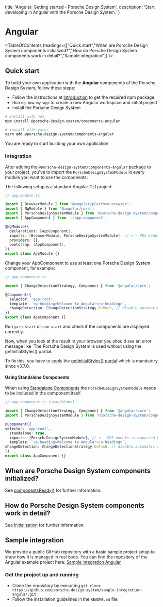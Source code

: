 
  title: 'Angular: Getting started - Porsche Design System',
  description: 'Start developing in Angular with the Porsche Design System.'
}

# Angular

<TableOfContents headings={["Quick start","When are Porsche Design System components initialized?","How do Porsche Design System components work in detail?","Sample integration"]} />

## Quick start

To build your own application with the **Angular** components of the Porsche Design System, follow these steps:

- Follow the instructions at [Introduction](/developing/introduction) to get the required npm package
- Run `ng new my-app` to create a new Angular workspace and initial project
- Install the Porsche Design System

```bash
# install with npm:
npm install @porsche-design-system/components-angular

# install with yarn:
yarn add @porsche-design-system/components-angular
```

You are ready to start building your own application.

### Integration

After adding the `@porsche-design-system/components-angular` package to your project, you've to import the
`PorscheDesignSystemModule` in every module you want to use the components.

The following setup is a standard Angular CLI project:

```ts
// app.module.ts

import { BrowserModule } from '@angular/platform-browser';
import { NgModule } from '@angular/core';
import { PorscheDesignSystemModule } from '@porsche-design-system/components-angular';
import { AppComponent } from './app.component';

@NgModule({
  declarations: [AppComponent],
  imports: [BrowserModule, PorscheDesignSystemModule], // <-- PDS module is imported here
  providers: [],
  bootstrap: [AppComponent],
})
export class AppModule {}
```

Change your AppComponent to use at least one Porsche Design System component, for example:

```ts
// app.component.ts

import { ChangeDetectionStrategy, Component } from '@angular/core';

@Component({
  selector: 'app-root',
  template: `<p-heading>Welcome to Angular</p-heading>`,
  changeDetection: ChangeDetectionStrategy.OnPush, // disable automatic change detection, https://angular.io/api/core/ChangeDetectionStrategy
})
export class AppComponent {}
```

Run `yarn start` or `npm start` and check if the components are displayed correctly.

<Notification heading="Attention" heading-tag="h4" state="warning">
  Now, when you look at the result in your browser you should see an error message like `The Porsche Design System is used without using the getInitialStyles() partial.`

  To fix this, you have to apply the [getInitialStyles() partial](/partials/initial-styles) which is mandatory since v3.7.0.
</Notification>

#### Using Standalone Components

When using [Standalone Components](https://angular.dev/guide/components/importing#standalone-components) the `PorscheDesignSystemModule` needs
to be included in the component itself.

```ts
// app.component.ts (standalone)

import { ChangeDetectionStrategy, Component } from '@angular/core';
import { PorscheDesignSystemModule } from '@porsche-design-system/components-angular';

@Component({
selector: 'app-root',
  standalone: true,
  imports: [PorscheDesignSystemModule], // <-- PDS module is imported here
  template: `<p-heading>Welcome to Angular</p-heading>`,
changeDetection: ChangeDetectionStrategy.OnPush, // disable automatic change detection, https://angular.io/api/core/ChangeDetectionStrategy
})
export class AppComponent {}
```

## When are Porsche Design System components initialized?

See [componentsReady()](/developing/components-ready) for further information.

## How do Porsche Design System components work in detail?

See [Initialization](/must-know/initialization/introduction) for further information.

## Sample integration

We provide a public GitHub repository with a basic sample project setup to show how it is managed in real code.
You can find the repository of the Angular example project here:
[Sample integration Angular](https://github.com/porsche-design-system/sample-integration-angular)

### Get the project up and running

- Clone the repository by executing
`git clone https://github.com/porsche-design-system/sample-integration-angular.git`
- Follow the installation guidelines in the `README.md` file

